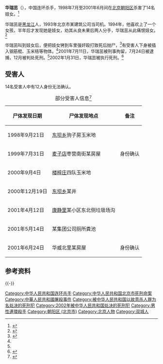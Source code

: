 '''华瑞茁'''（{{bd|1973年||2002年|1月31日}}），中国连环杀手，1998年7月至2001年6月间在[[北京|北京]][[朝阳区|朝阳区]]杀害了14名妓女。<ref>{{Cite web|title=Chain Killer Executed in Beijing|url=http://www.china.org.cn/english/DO-e/26308.htm|accessdate=2020-08-17|work=www.china.org.cn|archive-date=2016-03-04|archive-url=https://web.archive.org/web/20160304044420/http://china.org.cn/english/DO-e/26308.htm|dead-url=no}}</ref>

华瑞茁是[[黑龙江|黑龙江]]人，1993年北京市某建筑公司当司机。1994年，他喜欢上了一个女孩，半年后才发现她是妓女，劝其从良未果后两人分手，华瑞茁从此痛恨妓女。<ref name=":0">{{Cite web|title=连杀14卖淫女只因“她们太脏” 狂魔华瑞茁今受审|url=http://news.sina.com.cn/s/2001-11-21/404418.html|accessdate=2020-08-17|work=news.sina.com.cn|archive-date=2005-05-10|archive-url=https://web.archive.org/web/20050510201101/http://news.sina.com.cn/s/2001-11-21/404418.html|dead-url=no}}</ref>

华瑞茁叫到妓女后，便把妓女铐到车里强奸殴打致死后抛尸，<ref>{{Cite book|title=Serial Killers: The Method and Madness of Monsters|url=https://books.google.com/books?id=SfYFYEWb62AC&pg=PA36&lpg=PA36&dq=Hua+RUIZHUO&source=bl&ots=Etug5Cqe75&sig=ys2aqJ497CZ5JFbbnfKifVk0u18&hl=en&sa=X&ei=RbJBVLL9HNiBygT0h4GoDw#v=onepage&q=Hua%20RUIZHUO&f=false|publisher=Penguin|date=2004-10-05|isbn=978-1-101-20462-7|language=en|first=Peter|last=Vronsky|access-date=2020-08-17|archive-date=2016-10-14|archive-url=https://web.archive.org/web/20161014044713/https://books.google.com/books?id=SfYFYEWb62AC&pg=PA36&lpg=PA36&dq=Hua+RUIZHUO&source=bl&ots=Etug5Cqe75&sig=ys2aqJ497CZ5JFbbnfKifVk0u18&hl=en&sa=X&ei=RbJBVLL9HNiBygT0h4GoDw#v=onepage&q=Hua%20RUIZHUO&f=false|dead-url=no}}</ref>有受害人下身被插入钢筋棍、玉米秸等物体。<ref name=":1" />2001年7月11日，华瑞茁被刑事拘留，7月24日被逮捕，12月被判处死刑。<ref name=":0" />2002年1月31日，华瑞茁被执行死刑。<ref>{{Cite web|title=恋爱失败报复杀害14名卖淫女 北京司机华瑞茁被处决|url=https://news.sohu.com/86/64/news147806486.shtml|accessdate=2020-08-17|work=news.sohu.com|archive-date=2005-05-28|archive-url=https://web.archive.org/web/20050528223034/http://news.sohu.com/86/64/news147806486.shtml|dead-url=no}}</ref>

== 受害人 ==
14名受害人中有12人身份无法确认。
{| class="wikitable"
|+部分受害人信息<ref name=":1">{{Cite web|title=残忍杀害14名坐台女子 京城杀人狂魔犯罪实录|url=https://news.sohu.com/10/44/news147244410.shtml|accessdate=2020-08-17|work=news.sohu.com|archive-date=2005-05-07|archive-url=https://web.archive.org/web/20050507193755/http://news.sohu.com/10/44/news147244410.shtml|dead-url=no}}</ref>
!尸体发现日期
!尸体发现地点
!备注
|-
|1998年9月21日
|[[东坝地区|东坝乡]]驹子房玉米地
|
|-
|1999年7月31日
|[[麦子店|麦子店]]枣营南街某房屋
|身份确认
|-
|2000年9月4日
|[[楼梓庄|楼梓庄]]四队玉米地
|
|-
|2000年12月19日
|[[东坝地区|东坝乡]]某井
|
|-
|2001年4月12日
|[[康静里|康静里]]某小区东北侧垃圾场沟
|
|-
|2001年5月14日
|某集团公司厕所粪池
|
|-
|2001年6月24日
|华威北里某房屋
|身份确认
|}

== 参考资料 ==
<references />

{{-}}

[[Category:中华人民共和国连环杀手|Category:中华人民共和国连环杀手]]
[[Category:中华人民共和国北京市死刑命案|Category:中华人民共和国北京市死刑命案]]
[[Category:中華人民共和國屠殺事件|Category:中華人民共和國屠殺事件]]
[[Category:被中华人民共和国以故意杀人罪为名处决的死刑犯|Category:被中华人民共和国以故意杀人罪为名处决的死刑犯]]
[[Category:2002年被中华人民共和国处决的死刑犯|Category:2002年被中华人民共和国处决的死刑犯]]
[[Category:男性連環殺手|Category:男性連環殺手]]
[[Category:朝阳区_(北京市)|Category:朝阳区 (北京市)]]
[[Category:北京人物|Category:北京人物]]
[[Category:双城人|Category:双城人]]